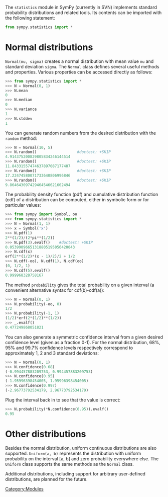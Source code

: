 The <tt>statistics</tt> module in SymPy (currently in SVN) implements standard probability distributions and related tools. Its contents can be imported with the following statement:

<source lang="python">
from sympy.statistics import *
</source>

=Normal distributions=

<tt>Normal(mu, sigma)</tt> creates a normal distribution with mean value <tt>mu</tt> and standard deviation <tt>sigma</tt>. The <tt>Normal</tt> class defines several useful methods and properties. Various properties can be accessed directly as follows:

<source lang="python">
>>> from sympy.statistics import *
>>> N = Normal(0, 1)
>>> N.mean
0
>>> N.median
0
>>> N.variance
1
>>> N.stddev
1

</source>

You can generate random numbers from the desired distribution with the <tt>random</tt> method:

<source lang="python">
>>> N = Normal(10, 5)
>>> N.random()                  #doctest: +SKIP
4.914375200829805834246144514
>>> N.random()                  #doctest: +SKIP
11.84331557474637897087177407
>>> N.random()                  #doctest: +SKIP
17.22474580071733640806996846
>>> N.random()                  #doctest: +SKIP
9.864643097429464546621602494
</source>

The probability density function (pdf) and cumulative distribution function (cdf) of a distribution can be computed, either in symbolic form or for particular values:

<source lang="python">
>>> from sympy import Symbol, oo
>>> from sympy.statistics import *
>>> N = Normal(1, 1)
>>> x = Symbol('x')
>>> N.pdf(1)
2**(1/2)/(2*pi**(1/2))
>>> N.pdf(3).evalf()    #doctest: +SKIP
0.05399096651318805195056420043
>>> N.cdf(x)
erf(2**(1/2)*(x - 1)/2)/2 + 1/2
>>> N.cdf(-oo), N.cdf(1), N.cdf(oo)
(0, 1/2, 1)
>>> N.cdf(5).evalf()
0.999968328758167

</source>

The method <tt>probability</tt> gives the total probability on a given interval (a convenient alternative syntax for cdf(b)-cdf(a)):

<source lang="python">
>>> N = Normal(0, 1)
>>> N.probability(-oo, 0)
1/2
>>> N.probability(-1, 1)
(1/2)*erf(2*(1/2)**(1/2))
>>> _.evalf()
0.477249868051821

</source>

You can also generate a symmetric confidence interval from a given desired confidence level (given as a fraction 0-1). For the normal distribution, 68%, 95% and 99.7% confidence levels respectively correspond to approximately 1, 2 and 3 standard deviations:

<source lang="python">
>>> N = Normal(0, 1)
>>> N.confidence(0.68)
(-0.994457883209753, 0.994457883209753)
>>> N.confidence(0.95)
(-1.95996398454005, 1.95996398454005)
>>> N.confidence(0.997)
(-2.96773792534179, 2.96773792534179)

</source>

Plug the interval back in to see that the value is correct:
<source lang="python">
>>> N.probability(*N.confidence(0.95)).evalf()
0.95

</source>

=Other distributions=
Besides the normal distribution, uniform continuous distributions are also supported. <tt>Uniform(a, b)</tt> represents the distribution with uniform probability on the interval [a, b] and zero probability everywhere else. The <tt>Uniform</tt> class supports the same methods as the <tt>Normal</tt> class.


Additional distributions, including support for arbitrary user-defined distributions, are planned for the future.
[[Category:Modules]]